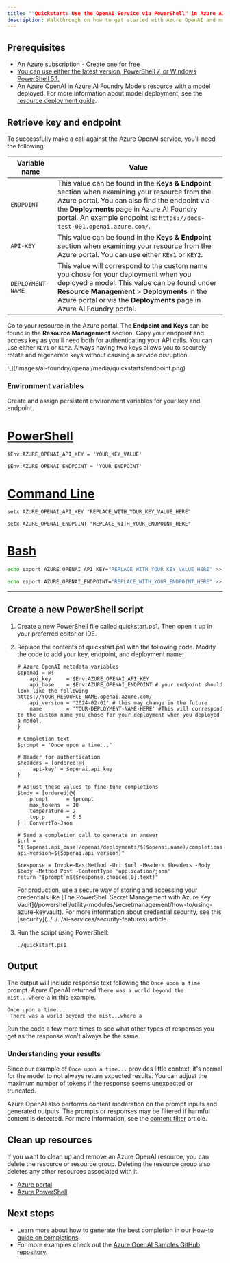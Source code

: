 ```yaml
---
title: ""Quickstart: Use the OpenAI Service via PowerShell" in Azure AI Foundry Models"
description: Walkthrough on how to get started with Azure OpenAI and make your first completions call with PowerShell.
---
```


## Prerequisites

- An Azure subscription - <a href="https://azure.microsoft.com/free/cognitive-services" target="_blank">Create one for free</a>
- <a href="https://aka.ms/installpowershell" target="_blank">You can use either the latest version, PowerShell 7, or Windows PowerShell 5.1.</a>
- An Azure OpenAI in Azure AI Foundry Models resource with a model deployed. For more information about model deployment, see the [resource deployment guide](../how-to/create-resource).

## Retrieve key and endpoint

To successfully make a call against the Azure OpenAI service, you'll need the following:

| Variable name     | Value                                                                                                                                                                                                                                                                                |
| ----------------- | ------------------------------------------------------------------------------------------------------------------------------------------------------------------------------------------------------------------------------------------------------------------------------------ |
| `ENDPOINT`        | This value can be found in the **Keys & Endpoint** section when examining your resource from the Azure portal. You can also find the endpoint via the **Deployments** page in Azure AI Foundry portal. An example endpoint is: `https://docs-test-001.openai.azure.com/`. |
| `API-KEY`         | This value can be found in the **Keys & Endpoint** section when examining your resource from the Azure portal. You can use either `KEY1` or `KEY2`.                                                                                                                                  |
| `DEPLOYMENT-NAME` | This value will correspond to the custom name you chose for your deployment when you deployed a model. This value can be found under **Resource Management** > **Deployments** in the Azure portal or via the **Deployments** page in Azure AI Foundry portal.   |

Go to your resource in the Azure portal. The **Endpoint and Keys** can be found in the **Resource Management** section. Copy your endpoint and access key as you'll need both for authenticating your API calls. You can use either `KEY1` or `KEY2`. Always having two keys allows you to securely rotate and regenerate keys without causing a service disruption.

<Frame>
    ![](/images/ai-foundry/openai/media/quickstarts/endpoint.png)
</Frame>

### Environment variables

Create and assign persistent environment variables for your key and endpoint.


<AzureKeyVault />

# [PowerShell](#tab/powershell)

```powershell-interactive
$Env:AZURE_OPENAI_API_KEY = 'YOUR_KEY_VALUE'
```

```powershell-interactive
$Env:AZURE_OPENAI_ENDPOINT = 'YOUR_ENDPOINT'
```

# [Command Line](#tab/command-line)

```CMD
setx AZURE_OPENAI_API_KEY "REPLACE_WITH_YOUR_KEY_VALUE_HERE"
```

```CMD
setx AZURE_OPENAI_ENDPOINT "REPLACE_WITH_YOUR_ENDPOINT_HERE"
```

# [Bash](#tab/bash)

```Bash
echo export AZURE_OPENAI_API_KEY="REPLACE_WITH_YOUR_KEY_VALUE_HERE" >> /etc/environment && source /etc/environment
```

```Bash
echo export AZURE_OPENAI_ENDPOINT="REPLACE_WITH_YOUR_ENDPOINT_HERE" >> /etc/environment && source /etc/environment
```

---


## Create a new PowerShell script

1. Create a new PowerShell file called quickstart.ps1. Then open it up in your preferred editor or IDE.

1. Replace the contents of quickstart.ps1 with the following code. Modify the code to add your key, endpoint, and deployment name:

   ```powershell-interactive
   # Azure OpenAI metadata variables
   $openai = @{
       api_key     = $Env:AZURE_OPENAI_API_KEY
       api_base    = $Env:AZURE_OPENAI_ENDPOINT # your endpoint should look like the following https://YOUR_RESOURCE_NAME.openai.azure.com/
       api_version = '2024-02-01' # this may change in the future
       name        = 'YOUR-DEPLOYMENT-NAME-HERE' #This will correspond to the custom name you chose for your deployment when you deployed a model.
   }

   # Completion text
   $prompt = 'Once upon a time...'
   
   # Header for authentication
   $headers = [ordered]@{
       'api-key' = $openai.api_key
   }

   # Adjust these values to fine-tune completions
   $body = [ordered]@{
       prompt      = $prompt
       max_tokens  = 10
       temperature = 2
       top_p       = 0.5
   } | ConvertTo-Json

   # Send a completion call to generate an answer
   $url = "$($openai.api_base)/openai/deployments/$($openai.name)/completions?api-version=$($openai.api_version)"

   $response = Invoke-RestMethod -Uri $url -Headers $headers -Body $body -Method Post -ContentType 'application/json'
   return "$prompt`n$($response.choices[0].text)"
   ```

   <Info>
   For production, use a secure way of storing and accessing your credentials like [The PowerShell Secret Management with Azure Key Vault](/powershell/utility-modules/secretmanagement/how-to/using-azure-keyvault). For more information about credential security, see this [security](../../../ai-services/security-features) article.
   </Info>

1. Run the script using PowerShell:

   ```powershell-interactive
   ./quickstart.ps1
   ```

## Output

The output will include response text following the `Once upon a time` prompt. Azure OpenAI returned `There was a world beyond the mist...where a` in this example.

```output
Once upon a time...
 There was a world beyond the mist...where a
```

Run the code a few more times to see what other types of responses you get as the response won't always be the same.


### Understanding your results

Since our example of `Once upon a time...` provides little context, it's normal for the model to not always return expected results. You can adjust the maximum number of tokens if the response seems unexpected or truncated.

Azure OpenAI also performs content moderation on the prompt inputs and generated outputs. The prompts or responses may be filtered if harmful content is detected. For more information, see the [content filter](../concepts/content-filter) article.

## Clean up resources

If you want to clean up and remove an Azure OpenAI resource, you can delete the resource or resource group. Deleting the resource group also deletes any other resources associated with it.

- [Azure portal](../../../ai-services/multi-service-resource)
- [Azure PowerShell](../../../ai-services/multi-service-resource)

## Next steps

- Learn more about how to generate the best completion in our [How-to guide on completions](../how-to/completions).
- For more examples check out the [Azure OpenAI Samples GitHub repository](https://github.com/Azure-Samples/openai).
